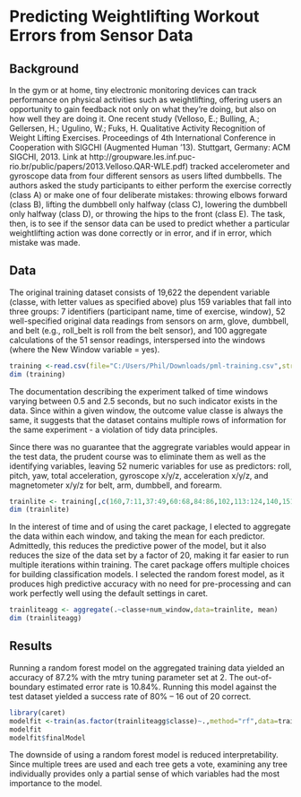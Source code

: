 # Predicting Weightlifting Workout Errors from Sensor Data
 
## Background
 
In the gym or at home, tiny electronic monitoring devices can track performance on physical activities such as weightlifting, offering users an opportunity to gain feedback not only on what they're doing, but also on how well they are doing it.  One recent study (Velloso, E.; Bulling, A.; Gellersen, H.; Ugulino, W.; Fuks, H. Qualitative Activity Recognition of Weight Lifting Exercises.  Proceedings of 4th International Conference in Cooperation with SIGCHI (Augmented Human '13).  Stuttgart, Germany: ACM SIGCHI, 2013.  Link at http://groupware.les.inf.puc-rio.br/public/papers/2013.Velloso.QAR-WLE.pdf)  tracked accelerometer and gyroscope data from four different sensors as users lifted dumbbells.  The authors asked the study participants to either perform the exercise correctly (class A) or make one of four deliberate mistakes:  throwing elbows forward (class B), lifting the dumbbell only halfway (class C), lowering the dumbbell only halfway (class D), or throwing the hips to the front (class E).  The task, then, is to see if the sensor data can be used to predict whether a particular weightlifting action was done correctly or in error, and if in error, which mistake was made.

## Data 

The original training dataset consists of 19,622 the dependent variable (classe, with letter values as specified above) plus 159 variables that fall into three groups:  7 identifiers (participant name, time of exercise, window), 52 well-specified original data readings from sensors on arm, glove, dumbbell, and belt (e.g., roll_belt is roll from the belt sensor), and 100 aggregate calculations of the 51 sensor readings, interspersed into the windows (where the New Window variable  =  yes).  

```r
training <-read.csv(file="C:/Users/Phil/Downloads/pml-training.csv",stringsAsFactors=FALSE)
dim (training)
```
The documentation describing the experiment talked of time windows varying between 0.5 and 2.5 seconds, but no such indicator exists in the data.  Since within a given window, the outcome value classe is always the same, it suggests that the dataset contains multiple rows of information for the same experiment - a violation of tidy data principles.  

Since there was no guarantee that the aggregrate variables would appear in the test data, the prudent course was to eliminate them as well as the identifying variables, leaving 52 numeric variables for use as predictors:  roll, pitch, yaw, total acceleration, gyroscope x/y/z, acceleration x/y/z, and magnetometer x/y/z for belt, arm, dumbbell, and forearm.

```r
trainlite <- training[,c(160,7:11,37:49,60:68,84:86,102,113:124,140,151:159)]
dim (trainlite)
```

In the interest of time and of using the caret package, I elected to aggregate the data within each window, and taking the mean for each predictor.  Admittedly, this reduces the predictive power of the model, but it also reduces the size of the data set by a factor of 20, making it far easier to run multiple iterations within training.  The caret package offers multiple choices for building classification models.  I selected the random forest model, as it produces high predictive accuracy with no need for pre-processing and can work perfectly well using the default settings in caret.  

```r
trainliteagg <- aggregate(.~classe+num_window,data=trainlite, mean)
dim (trainliteagg)
```


## Results

Running a random forest model on the aggregated training data yielded an accuracy of 87.2% with the mtry tuning parameter set at 2.   The out-of-boundary estimated error rate is 10.84%.  Running this model against the test dataset yielded a success rate of 80% -- 16 out of 20 correct.

``` r
library(caret)
modelfit <-train(as.factor(trainliteagg$classe)~.,method="rf",data=trainliteagg[,c(-1,-2)])
modelfit
modelfit$finalModel
```

The downside of using a random forest model is reduced interpretability.  Since multiple trees are used and each tree gets a vote, examining any tree individually provides only a partial sense of which variables had the most importance to the model. 
